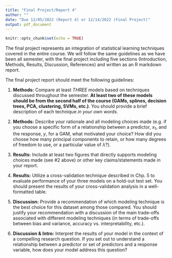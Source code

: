 ```yaml
---
title: "Final Project/Report 4"
author: ""
date: "Due 12/05/2022 (Report 4) or 12/14/2022 (Final Project)"
output: pdf_document
---
```


```r
knitr::opts_chunk$set(echo = TRUE)
```

The final project represents an integration of statistical learning techniques covered in the entire course. We will follow the same guidelines as we have been all semester, with the final project including five sections (Introduction, Methods, Results, Discussion, References) and written as an R markdown report.

The final project report should meet the following guidelines: 

1. **Methods:** Compare at least *THREE* models based on techniques discussed throughout the semester. **At least two of these models should be from the second half of the course (GAMs, splines, decision trees, PCA, clustering, SVMs, etc.)**. You should provide a brief description of each technique *in your own words*.

2. **Methods:** Describe your rationale and all modeling choices made (e.g. if you choose a specific form of a relationship between a predictor, $x_1$, and the response, $y$, for a GAM, what motivated your choice? How did you choose how many principal components to retain, or how many degrees of freedom to use, or a particular value of $\lambda$?).

3. **Results:** Include at least two figures that directly supports modeling choices made (see #2 above) or other key claims/statements made in your report.

3. **Results:** Utilize a cross-validation technique described in Chp. 5 to evaluate performance of your three models on a hold-out test set. You should present the results of your cross-validation analysis in a well-formatted table.

4. **Discussion:** Provide a recommendation of which modeling technique is the best choice for this dataset among those compared. You should justify your recommendation with a discussion of the main trade-offs associated with different modeling techniques (in terms of trade-offs between bias and variance, accuracy vs. interpretability, etc.).

5. **Discussion & Intro:** Interpret the results of your model in the context of a compelling research question. If you set out to understand a relationship between a predictor or set of predictors and a response variable, how does your model address this question? 